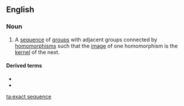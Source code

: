 ==English==
{{wikipedia}}

===Noun===
{{en-noun|head=[[exact]] [[sequence]]}}

# {{lb|en|algebra}} A [[sequence]] of [[group]]s with adjacent groups connected by [[homomorphism]]s such that the [[image]] of one homomorphism is the [[kernel]] of the next.

====Derived terms====
* {{l|en|long exact sequence}}
* {{l|en|short exact sequence}}

[[ta:exact sequence]]